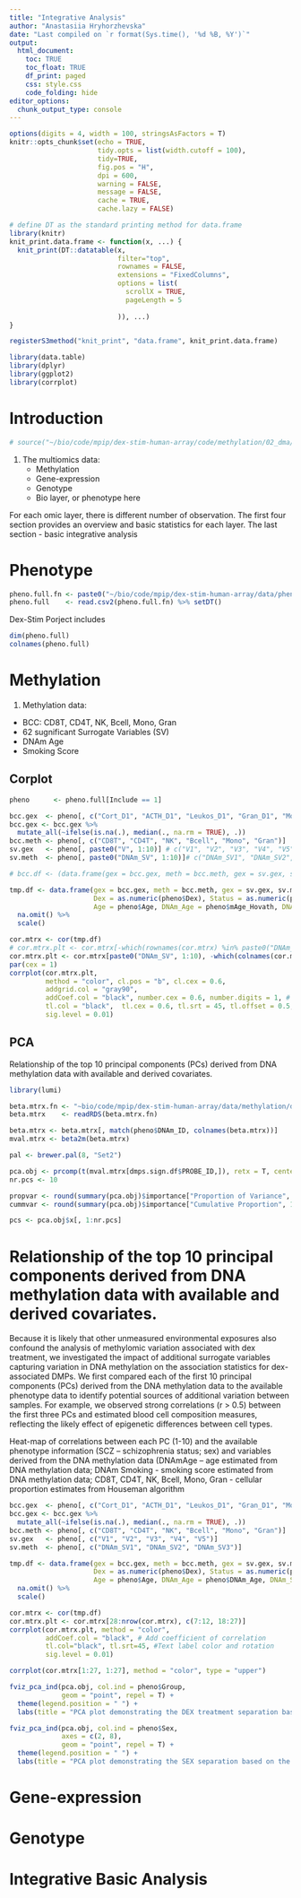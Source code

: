 ```yaml
---
title: "Integrative Analysis"
author: "Anastasiia Hryhorzhevska"
date: "Last compiled on `r format(Sys.time(), '%d %B, %Y')`"
output:
  html_document:
    toc: TRUE
    toc_float: TRUE
    df_print: paged
    css: style.css
    code_folding: hide
editor_options: 
  chunk_output_type: console
---
```


```r
options(digits = 4, width = 100, stringsAsFactors = T)
knitr::opts_chunk$set(echo = TRUE,
                      tidy.opts = list(width.cutoff = 100),
                      tidy=TRUE,
                      fig.pos = "H",
                      dpi = 600,
                      warning = FALSE, 
                      message = FALSE, 
                      cache = TRUE, 
                      cache.lazy = FALSE)

# define DT as the standard printing method for data.frame
library(knitr)
knit_print.data.frame <- function(x, ...) {
  knit_print(DT::datatable(x,
                           filter="top",
                           rownames = FALSE,
                           extensions = "FixedColumns",
                           options = list(
                             scrollX = TRUE,
                             pageLength = 5
                             
                           )), ...)
}

registerS3method("knit_print", "data.frame", knit_print.data.frame)

library(data.table)
library(dplyr)
library(ggplot2)
library(corrplot)
```

# Introduction

```r
# source("~/bio/code/mpip/dex-stim-human-array/code/methylation/02_dma/01_dmp/funcitons.R")
```

1. The multiomics data:
    + Methylation
    + Gene-expression
    + Genotype
    + Bio layer, or phenotype here

For each omic layer, there is different number of observation. The first four section provides an overview and basic statistics for each layer. The last section - basic integrative analysis

# Phenotype

```r
pheno.full.fn <- paste0("~/bio/code/mpip/dex-stim-human-array/data/pheno/pheno_full_for_kimono.csv") 
pheno.full    <- read.csv2(pheno.full.fn) %>% setDT()
```

Dex-Stim Porject includes
```r
dim(pheno.full) 
colnames(pheno.full)
```

# Methylation  {.tabset .tabset-fade .tabset-pills}

1. Methylation data:
  + BCC: CD8T, CD4T, NK, Bcell, Mono, Gran
  + 62 sugnificant Surrogate Variables (SV)
  + DNAm Age
  + Smoking Score 

## Corplot

```r
pheno      <- pheno.full[Include == 1]
```

```r
bcc.gex  <- pheno[, c("Cort_D1", "ACTH_D1", "Leukos_D1", "Gran_D1", "Mono_D1", "Lymph_D1")]
bcc.gex <- bcc.gex %>% 
  mutate_all(~ifelse(is.na(.), median(., na.rm = TRUE), .))
bcc.meth <- pheno[, c("CD8T", "CD4T", "NK", "Bcell", "Mono", "Gran")]
sv.gex   <- pheno[, paste0("V", 1:10)] # c("V1", "V2", "V3", "V4", "V5")]
sv.meth  <- pheno[, paste0("DNAm_SV", 1:10)]# c("DNAm_SV1", "DNAm_SV2", "DNAm_SV3")]

# bcc.df <- (data.frame(gex = bcc.gex, meth = bcc.meth, gex = sv.gex, sv.meth, Dex = pheno$Dex))

tmp.df <- data.frame(gex = bcc.gex, meth = bcc.meth, gex = sv.gex, sv.meth, 
                     Dex = as.numeric(pheno$Dex), Status = as.numeric(pheno$Status), Sex = as.numeric(pheno$Sex), BMI = pheno$BMI_D1, 
                     Age = pheno$Age, DNAm_Age = pheno$mAge_Hovath, DNAm_Smoke = pheno$DNAm_SmokingScore) %>% 
  na.omit() %>% 
  scale()
```

```r
cor.mtrx <- cor(tmp.df)
# cor.mtrx.plt <- cor.mtrx[-which(rownames(cor.mtrx) %in% paste0("DNAm_SV", 1:10)), paste0("DNAm_SV", 1:10)]
cor.mtrx.plt <- cor.mtrx[paste0("DNAm_SV", 1:10), -which(colnames(cor.mtrx) %in% paste0("DNAm_SV", 1:10))]
par(cex = 1)
corrplot(cor.mtrx.plt, 
         method = "color", cl.pos = "b", cl.cex = 0.6,
         addgrid.col = "gray90",
         addCoef.col = "black", number.cex = 0.6, number.digits = 1, # Add coefficient of correlation
         tl.col = "black",  tl.cex = 0.6, tl.srt = 45, tl.offset = 0.5, tl.pos = "dt", #Text label color and rotation
         sig.level = 0.01) 
```

## PCA

Relationship of the top 10 principal components (PCs) derived from DNA methylation data with available and derived covariates. 

```r
library(lumi)

beta.mtrx.fn <- "~bio/code/mpip/dex-stim-human-array/data/methylation/dex_methyl_beta_combat_mtrx.rds"
beta.mtrx    <- readRDS(beta.mtrx.fn)

beta.mtrx <- beta.mtrx[, match(pheno$DNAm_ID, colnames(beta.mtrx))]
mval.mtrx <- beta2m(beta.mtrx)

pal <- brewer.pal(8, "Set2")

pca.obj <- prcomp(t(mval.mtrx[dmps.sign.df$PROBE_ID,]), retx = T, center = T, scale. = T)  
nr.pcs <- 10

propvar <- round(summary(pca.obj)$importance["Proportion of Variance", 1:nr.pcs] * 100, 2 )
cummvar <- round(summary(pca.obj)$importance["Cumulative Proportion", 1:nr.pcs] * 100, 2) 

pcs <- pca.obj$x[, 1:nr.pcs]
```

# Relationship of the top 10 principal components derived from DNA methylation data with available and derived covariates. 

Because it is likely that other unmeasured environmental exposures also confound the analysis of methylomic variation associated with dex treatment, we investigated the impact of additional surrogate variables capturing variation in DNA methylation on the association statistics for dex-associated DMPs. We first compared each of the first 10 principal components (PCs) derived from the DNA methylation data to the available phenotype data to identify potential sources of additional variation between samples. For example, we observed strong correlations (r > 0.5) between the first three PCs and estimated blood cell composition measures, reflecting the likely effect of epigenetic differences between cell types. 

Heat-map of correlations between each PC (1-10) and the available phenotype information (SCZ – schizophrenia
status; sex) and variables derived from the DNA methylation data (DNAmAge – age estimated from DNA methylation data; DNAm Smoking - smoking score estimated from DNA methylation data; CD8T, CD4T, NK, Bcell, Mono, Gran - cellular proportion estimates from Houseman algorithm

```r
bcc.gex  <- pheno[, c("Cort_D1", "ACTH_D1", "Leukos_D1", "Gran_D1", "Mono_D1", "Lymph_D1")]
bcc.gex <- bcc.gex %>% 
  mutate_all(~ifelse(is.na(.), median(., na.rm = TRUE), .))
bcc.meth <- pheno[, c("CD8T", "CD4T", "NK", "Bcell", "Mono", "Gran")]
sv.gex   <- pheno[, c("V1", "V2", "V3", "V4", "V5")]
sv.meth  <- pheno[, c("DNAm_SV1", "DNAm_SV2", "DNAm_SV3")]

tmp.df <- data.frame(gex = bcc.gex, meth = bcc.meth, gex = sv.gex, sv.meth, 
                     Dex = as.numeric(pheno$Dex), Status = as.numeric(pheno$Status), Sex = as.numeric(pheno$Sex), BMI = pheno$BMI_D1, 
                     Age = pheno$Age, DNAm_Age = pheno$DNAm_Age, DNAm_SmokingScore = pheno$DNAm_SmokingScore, pcs) %>% 
  na.omit() %>% 
  scale()

cor.mtrx <- cor(tmp.df)
cor.mtrx.plt <- cor.mtrx[28:nrow(cor.mtrx), c(7:12, 18:27)]
corrplot(cor.mtrx.plt, method = "color",
         addCoef.col = "black", # Add coefficient of correlation
         tl.col="black", tl.srt=45, #Text label color and rotation
         sig.level = 0.01) 
```
```r
corrplot(cor.mtrx[1:27, 1:27], method = "color", type = "upper")
```

```r
fviz_pca_ind(pca.obj, col.ind = pheno$Group,
             geom = "point", repel = T) +
  theme(legend.position = " ") +
  labs(title = "PCA plot demonstrating the DEX treatment separation based on the significant DMPs")
```
```r
fviz_pca_ind(pca.obj, col.ind = pheno$Sex,
             axes = c(2, 8),
             geom = "point", repel = T) +
  theme(legend.position = " ") +
  labs(title = "PCA plot demonstrating the SEX separation based on the significant DMPs")
```


# Gene-expression


# Genotype


# Integrative Basic Analysis


<!-- ### DNAm SVs + SNP PCs -->
<!-- ```{r  out.width = "85%", fig.cap = "Model with DNAm SVs and Genotype PCs", include = T, eval = T} -->
<!-- svs.pcs.tuned <- TuneFcandPPlot(lmem.svs.pcs.rslt, pval.list, fc.list, plot.title = "") -->
<!-- svs.pcs.tuned$plot -->
<!-- ``` -->

<!-- ```{r out.width = "80%", fig.cap = "Model with DNAm SVs + Genotype PCs", include = T, eval = T} -->
<!-- fdr <- 0.05 -->
<!-- fc  <- 0.01 -->

<!-- VolcanoPlot(lmem.svs.pcs.rslt, fdr, fc, "DNAm SVs and SNP PCs") -->
<!-- ``` -->

<!-- ### DNAm BCCs + SNP PCs -->
<!-- ```{r  out.width = "85%", fig.cap = "Model with DNAm BCCs and Genotype PCs", include = T, eval = T} -->
<!-- bcc.pcs.tuned <- TuneFcandPPlot(lmem.bcc.pcs.rslt, pval.list, fc.list, plot.title = "") -->
<!-- bcc.pcs.tuned$plot -->
<!-- ``` -->

<!-- ```{r out.width = "85%", fig.cap = "Model with DNAm BCCs and Genotype PCs", include = T, eval = T} -->
<!-- fdr <- 0.05 -->
<!-- fc  <- 0.01 -->

<!-- VolcanoPlot(lmem.bcc.rslt, fdr, fc, "DNAm BCC and SNP PCs") -->
<!-- ``` -->

<!-- ### DNAm BCCs -->
<!-- ```{r  out.width = "85%", fig.cap = "Model with DNAm BCCs only", include = T, eval = T} -->
<!-- bcc.tuned <- TuneFcandPPlot(lmem.bcc.rslt, pval.list, fc.list, plot.title = "") -->
<!-- bcc.tuned$plot -->
<!-- ``` -->

<!-- ```{r out.width = "85%", fig.cap = "Model with DNAm BCCs only", include = T, eval = T} -->
<!-- fdr <- 0.05 -->
<!-- fc  <- 0.01 -->

<!-- VolcanoPlot(lmem.bcc.rslt, fdr, fc, "DNAm BCC only") -->
<!-- ``` -->

<!-- ### CellCODE BCCs + SNP PCs -->
<!-- ```{r  out.width = "85%", fig.cap = "Model with CellCODE BCCs and Genotype PCs", include = T, eval = T} -->
<!-- bcc.cellcode.pcs.tuned <- TuneFcandPPlot(lmem.bcc.cellcode.pcs.rslt, pval.list, fc.list, plot.title = "") -->
<!-- bcc.cellcode.pcs.tuned$plot -->
<!-- ``` -->

<!-- ```{r out.width = "85%", fig.cap = "Model with CellCODE BCCs and Genotype PCs", include = T, eval = T} -->
<!-- fdr <- 0.05 -->
<!-- fc  <- 0.01 -->

<!-- VolcanoPlot(lmem.bcc.cellcode.pcs.rslt, fdr, fc, "DNAm BCC only") -->
<!-- ``` -->

<!-- ### Basic -->
<!-- ```{r  out.width = "85%", fig.cap = "Model with {Sex, MDD Status, Age, BMI}", include = T, eval = T} -->
<!-- basic.tuned <- TuneFcandPPlot(lmem.no.bcc.rslt, pval.list, fc.list, plot.title = "") -->
<!-- basic.tuned$plot -->
<!-- ``` -->

<!-- ```{r out.width = "85%", fig.cap = "Model with {Sex, MDD Status, Age, BMI}", include = T, eval = T} -->
<!-- fdr <- 0.05 -->
<!-- fc  <- 0.01 -->

<!-- VolcanoPlot(lmem.no.bcc.rslt, fdr, fc, "{Sex, MDD Status, Age, BMI}") -->
<!-- ``` -->

<!-- ### DNAm SVs + SNP PCs + SS -->
<!-- ```{r  out.width = "85%", fig.cap = "Model with DNAm SVs and Genotype PCs amd DNAm Smoking Score", include = T, eval = T} -->
<!-- svs.pcs.smoke.tuned <- TuneFcandPPlot(lmem.svs.pcs.smoke.rslt, pval.list, fc.list, plot.title = "") -->
<!-- svs.pcs.smoke.tuned$plot -->
<!-- ``` -->

<!-- ```{r out.width = "80%", fig.cap = "Model with DNAm SVs + Genotype PCs", include = T, eval = T} -->
<!-- fdr <- 0.05 -->
<!-- fc  <- 0.01 -->

<!-- VolcanoPlot(lmem.svs.pcs.rslt, fdr, fc, "DNAm SVs and SNP PCs") -->
<!-- ``` -->

<!-- ## __LMEMs comparison__{.tabset .tabset-fade .tabset-pills} -->

<!-- ### DMPs -->
<!-- ```{r out.width = "85%", include = T, eval = T} -->
<!-- bcc.df <- bcc.tuned$data -->
<!-- bcc.df[["Model"]] <- "BCCs only" -->

<!-- svs.pcs.df <- svs.pcs.tuned$data -->
<!-- svs.pcs.df[["Model"]] <- "DNAm SVs + SNP PCs" -->

<!-- svs.pcs.smoke.df <- svs.pcs.smoke.tuned$data -->
<!-- svs.pcs.smoke.df[["Model"]] <- "DNAm SVs + SNP PCs + SS" -->

<!-- bcc.pcs.df <- bcc.pcs.tuned$data -->
<!-- bcc.pcs.df[["Model"]] <- "DNAm BCCs + SNP PCs" -->

<!-- bcc.cellcode.pcs.df <- bcc.cellcode.pcs.tuned$data -->
<!-- bcc.cellcode.pcs.df[["Model"]] <- "CellCODE BCCs + SNP PCs" -->

<!-- basic.df <- basic.tuned$data -->
<!-- basic.df[["Model"]] <- "Basic" -->

<!-- all.tuned.df <- rbind(bcc.df, svs.pcs.df, svs.pcs.smoke.df, bcc.pcs.df, bcc.cellcode.pcs.df, basic.df) %>% setDT() -->

<!-- fc.thrsh <- 0.01 -->

<!-- all.tuned.df[FC == fc.thrsh][`p-value` != 0.0001] %>%  -->
<!--    ggplot(aes(`p-value`, Nr_DMPs, color = Model, group = Model)) +  -->
<!--       geom_point() +  -->
<!--       geom_line() + -->
<!--       geom_label(aes(label = Nr_DMPs), vjust = 0, nudge_y = 0) + -->
<!--       theme( panel.background = element_blank(), -->
<!--            plot.title = element_text(size = 10), -->
<!--            axis.title = element_text(size = 10), -->
<!--            axis.text.x = element_text(angle = 0, hjust = 1),  -->
<!--            legend.title = element_blank(), -->
<!--            legend.position = "bottom") + -->
<!--       labs(title = paste0("LMEMs' Comparison for FC thrsh = ", fc.thrsh), y = "Number of DMPs", x = "FDR BH") -->

<!-- ``` -->

<!-- ### P-values distribution -->
<!-- ```{r out.width = "85%", fig.cap = "Distribution of p-values for each model", include = T, eval = T} -->
<!-- lmem.all.rslt <- rbind(data.frame(lmem.no.bcc.rslt, Model = "Basic"), -->
<!--                        data.frame(lmem.bcc.cellcode.pcs.rslt, Model = "CellCODE BCCs + SNP PCs"), -->
<!--                        data.frame(lmem.bcc.rslt, Model = "DNAm BCCs only"), -->
<!--                        data.frame(lmem.bcc.pcs.rslt, Model = "DNAm BCCs + SNP PCs"), -->
<!--                        data.frame(lmem.svs.pcs.rslt, Model = "DNAm SVs + SNP PCs"), -->
<!--                        data.frame(lmem.svs.pcs.smoke.rslt, Model = "DNAm SVs + SNP PCs + SS")) -->

<!-- ggplot(lmem.all.rslt, aes(x = Model, y = FDR, color = Model)) + -->
<!--   geom_boxplot() + -->
<!--   theme( panel.background = element_blank(), -->
<!--          plot.title = element_text(size = 10), -->
<!--          axis.title = element_text(size = 10), -->
<!--          axis.text.x = element_text(angle = 10, hjust = 0.5),  -->
<!--          legend.title = element_blank(), -->
<!--          legend.position = "none") -->

<!-- ``` -->